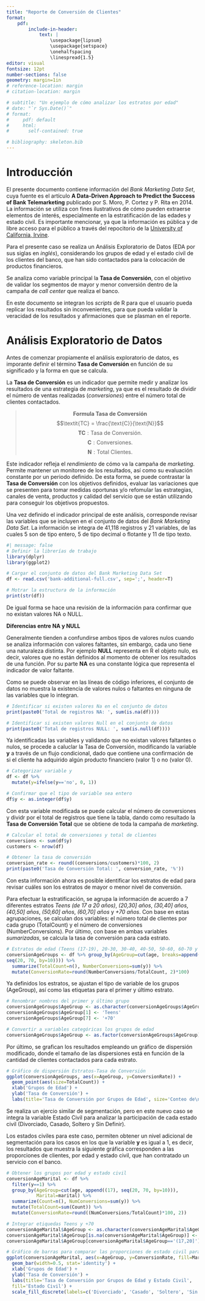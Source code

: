 ```yaml
---
title: "Reporte de Conversión de Clientes"
format: 
    pdf:
        include-in-header:
            text: |
                \usepackage{lipsum}
                \usepackage{setspace}
                \onehalfspacing
                \linespread{1.5}
editor: visual
fontsize: 12pt
number-sections: false
geometry: margin=1in
# reference-location: margin
# citation-location: margin

# subtitle: "Un ejemplo de cómo analizar los estratos por edad"
# date: "`r Sys.Date()`"
# format:
#     pdf: default
#     html: 
#       self-contained: true

# bibliography: skeleton.bib
---
```


# Introducción
El presente documento contiene información del *Bank Marketing Data Set*, cuya fuente es el artículo **A Data-Driven Approach to Predict the Success of Bank Telemarketing** publicado por S. Moro, P. Cortez y P. Rita en 2014. La información se utiliza con fines ilustrativos de cómo pueden extraerse elementos de interés, especialmente en la estratificación de las edades y estado civil. Es importante mencionar, ya que la información es pública y de libre acceso para el público a través del repocitorio de la [University of California, Irvine](https://archive.ics.uci.edu/ml/datasets/bank+marketing).

Para el presente caso se realiza un Análisis Exploratorio de Datos (EDA por sus siglas en *inglés*), considerando los grupos de edad y el estado civil de los clientes del banco, que han sido contactados para la colocación de productos financieros.

Se analiza como variable principal la **Tasa de Conversión**, con el objetivo de validar los segmentos de mayor y menor conversión dentro de la campaña de *call center* que realiza el banco.

En este documento se integran los *scripts* de R para que el usuario pueda replicar los resultados sin inconvenientes, para que pueda validar la veracidad de los resultados y afirmaciones que se plasman en el reporte.

# Análisis Exploratorio de Datos

Antes de comenzar propiamente el análisis exploratorio de datos, es imporante definir el término **Tasa de Conversión** en función de su significado y la forma en que se calcula.

La **Tasa de Conversión** es un indicador que permite medir y analizar los resultados de una estrategia de *marketing*, ya que es el resultado de dividir el número de ventas realizadas (*conversiones*) entre el número total de clientes contactados.

>$$\textbf{Formula Tasa de Conversión}$$
>$$\textit{TC} = \frac{\text{C}}{\text{N}}$$
>$$\textbf{TC}: \text{Tasa de Conversión.}$$
>$$\textbf{C}: \text{Conversiones.}$$
>$$\textbf{N}: \text{Total Clientes.}$$

Este indicador refleja el *rendimiento* de cómo va la campaña de *marketing*. Permite mantener un monitoreo de los resultados, así como su evaluación constante por un periodo definido. De esta forma, se puede contrastar la **Tasa de Conversión** con los objetivos definidos, evaluar las variaciones que se presenten para tomar medidas oportunas y/o refomular las estrategias, canales de venta, productos y calidad del servicio que se están utilizando para conseguir los objetivos propuestos.

Una vez definido el indicador principal de este análisis, corresponde revisar las variables que se incluyen en el conjunto de datos del *Bank Marketing Data Set*. La información se integra de 41,118 registros y 21 variables, de las cuales 5 son de tipo entero, 5 de tipo decimal o flotante y 11 de tipo texto.

```r
#| message: false
# Definir la librerías de trabajo
library(dplyr)
library(ggplot2)

# Cargar el conjunto de datos del Bank Marketing Data Set
df <- read.csv('bank-additional-full.csv', sep=';', header=T)

# Motrar la estructura de la información
print(str(df))
```

De igual forma se hace una revisión de la información para confirmar que no existan valores NA o NULL.

::: {.callout-note appearance="simple"}
**Diferencias entre NA y NULL**

Generalmente tienden a confundirse ambos tipos de valores nulos cuando se analiza información con valores faltantes, sin embargo, cada uno tiene una naturaleza distinta. Por ejemplo **NULL** representa en R el objeto nulo, es decir, valores que no están definidos al momento de obtener los resultados de una función. Por su parte **NA** es una constante lógica que representa el indicador de valor faltante.
:::

Como se puede observar en las líneas de código inferiores, el conjunto de datos no muestra la existencia de valores nulos o faltantes en ninguna de las variables que lo integran.

```r

# Identificar si existen valores Na en el conjunto de datos
print(paste0('Total de registros NA: ', sum(is.na(df))))

# Identificar si existen valores Null en el conjunto de datos
print(paste0('Total de registros NULL: ', sum(is.null(df))))

```

Ya identificadas las variables y validando que no existan valores faltantes o nulos, se procede a caluclar la Tasa de Conversión, modificando la variable **y** a través de un flujo condicional, dado que contiene una confirmación de si el cliente ha adquirido algún producto financiero (valor 1) o no (valor 0).

```r
# Categorizar variable y
df <- df %>% 
  mutate(y=ifelse(y=='no', 0, 1))

# Confirmar que el tipo de variable sea entero
df$y <- as.integer(df$y)
```

Con esta variable modificada se puede calcular el número de conversiones y dividr por el total de registros que tiene la tabla, dando como resultado la **Tasa de Conversión Total** que se obtiene de toda la campaña de *marketing*.

```r
# Calcular el total de conversiones y total de clientes
conversions <- sum(df$y)
customers <- nrow(df)

# Obtener la tasa de conversión
conversion_rate <- round((conversions/customers)*100, 2)
print(paste0('Tasa de Conversión Total: ', conversion_rate, '%'))
```

Con esta información ahora es posible identificar los estratos de edad para revisar cuáles son los estratos de mayor o menor nivel de conversión.

Para efectuar la estratificación, se agrupa la información de acuerdo a 7 diferentes estratos *Teens (de 17 a 20 años)*, *(20,30] años*, *(30,40] años*, *(40,50] años*, *(50,60] años*, *(60,70] años* y *+70 años*. Con base en estas agrupaciones, se calculan dos variables: el número total de clientes por cada grupo (TotalCount) y el número de conversiones (NumberConversions). Por último, con base en ambas variables *sumarizadas*, se calcula la tasa de conversión para cada estrato.

```r
# Estratos de edad (Teens (17-19), 20-30, 30-40, 40-50, 50-60, 60-70 y +70)
conversionAgeGroups <- df %>% group_by(AgeGroup=cut(age, breaks=append((17), 
seq(20, 70, by=10)))) %>%
  summarize(TotalCount=n(), NumberConversions=sum(y)) %>%
  mutate(ConversionRate=round(NumberConversions/TotalCount, 2)*100)
```

Ya definidos los estratos, se ajustan el tipo de variable de los grupos (AgeGroup), así como las etiquetas para el primer y último estrato.

```r
# Renombrar nombres del primer y último grupo
conversionAgeGroups$AgeGroup <- as.character(conversionAgeGroups$AgeGroup)
conversionAgeGroups$AgeGroup[1] <- 'Teens'
conversionAgeGroups$AgeGroup[7] <- '+70'

# Convertir a variables categóricas los grupos de edad
conversionAgeGroups$AgeGroup <- as.factor(conversionAgeGroups$AgeGroup)
```

Por último, se grafican los resultados empleando un gráfico de dispersión modificado, donde el tamaño de las dispersiones está en función de la cantidad de clientes contactados para cada estrato.

```r
# Gráfico de dispersión Estratos-Tasa de Conversión
ggplot(conversionAgeGroups, aes(x=AgeGroup, y=ConversionRate)) + 
  geom_point(aes(size=TotalCount)) + 
  xlab('Grupos de Edad') + 
  ylab('Tasa de Conversión') +
  labs(title='Tasa de Conversión por Grupos de Edad', size='Conteo de\nClientes')
```

Se realiza un ejercio similar de segmentación, pero en este nuevo caso se integra la variable Estado Civil para analizar la participación de cada estado civil (Divorciado, Casado, Soltero y Sin Definir).

Los estados civiles para este caso, permiten obtener un nivel adicional de segmentación para los casos en los que la variable **y** es igual a 1, es decir, los resultados que muestra la siguiente gráfica corresponden a las proporciones de clientes, por edad y estado civil, que han contratado un servicio con el banco.

```r
# Obtener los grupos por edad y estado civil
conversionAgeMarital <- df %>%
  filter(y==1) %>%
  group_by(AgeGroup=cut(age, append((17), seq(20, 70, by=10))), 
           Marital=marital) %>%
  summarize(Count=n(), NumConversions=sum(y)) %>%
  mutate(TotalCount=sum(Count)) %>%
  mutate(ConversionRate=round((NumConversions/TotalCount)*100, 2))

# Integrar etiquedas Teens y +70
conversionAgeMarital$AgeGroup <- as.character(conversionAgeMarital$AgeGroup)
conversionAgeMarital$AgeGroup[is.na(conversionAgeMarital$AgeGroup)] <- '+70'
conversionAgeMarital$AgeGroup[conversionAgeMarital$AgeGroup=='(17,20]'] <- 'Teens'

# Gráfico de barras para comparar las proporciones de estado civil para cada grupo
ggplot(conversionAgeMarital, aes(x=AgeGroup, y=ConversionRate, fill=Marital)) +
  geom_bar(width=0.5, stat='identity') + 
  xlab('Grupos de Edad') + 
  ylab('Tasa de Conversión') +
  labs(title='Tasa de Conversión por Grupos de Edad y Estado Civil', 
  fill='Estado Civil') +
  scale_fill_discrete(labels=c('Divorciado', 'Casado', 'Soltero', 'Sin Definir'))
```